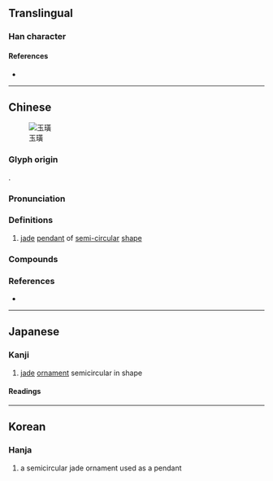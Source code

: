 {{character info}}
==Translingual==

===Han character===
{{Han char|rn=96|rad=玉|as=12|sn=16|four=14186|canj=MGTLC|ids=⿰𤣩黄}}

====References====
* {{Han ref|kx=0742.060|dkj=21242|dj=1151.190|hdz=21134.020|uh=749C|ud=29852|bh=BF58|bd=48984}}

----

==Chinese==
{{zh-forms}}
[[File:玉璜X1258.jpg|thumb|玉璜]]

===Glyph origin===
{{Han etym}}
{{Han compound|玉|alt1=𤣩|黃|ls=psc|c1=s|c2=p}}.

===Pronunciation===
{{zh-pron
|m=huáng
|m-s=
|dg=
|c=wong4
|c-t=
|g=
|h=pfs=
|j=
|mb=
|md=
|mn=
|mn-t=
|w=
|x=
|mc=y
|oc=y
|cat=n
}}

===Definitions===
{{zh-hanzi}}

# {{zh-obsolete}} [[jade]] [[pendant]] of [[semi-circular]] [[shape]]

===Compounds===
{{zh-der|璜璜|玉璜}}

===References===
* {{R:yue:Hanzi}}

----

==Japanese==

===Kanji===
{{ja-kanji|grade=|rs=玉12}}

# [[jade]] [[ornament]] semicircular in shape

====Readings====
{{ja-readings
|on=こう, おう
|kun=
|nanori=
}}

----

==Korean==

===Hanja===
{{ko-hanja|hangeul=황|eumhun=|rv=hwang|mr=hwang|y=hwang}}

# a semicircular jade ornament used as a pendant